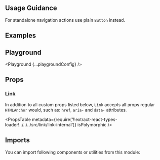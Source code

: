 



<Layout title="Link" description="Used for navigational actions that appear within or directly following a sentence.">

## Usage Guidance

For standalone navigation actions use plain `Button` instead.

## Examples

<Example title="Basic Usage" path="link/basic-usage">
  <BasicUsage />
</Example>

<Example title="With Icons" path="link/with-icons">
  <WithIcons />
</Example>

<Example title="Szies" path="link/sizes">
  <Sizes />
</Example>

<Example title="Inverted" path="link/inverted" darkPreview>
  <Inverted />
</Example>

## Playground

<Playground {...playgroundConfig} />

## Props

### Link

In addition to all custom props listed below, `Link` accepts all props regular `HTMLAnchor` would, such as: `href`, `aria-` and `data-` attributes.

<PropsTable
  metadata={require('!!extract-react-types-loader!../../../src/link/link-internal')}
  isPolymorphic
/>

## Imports

You can import following components or utilities from this module:

<Imports module={LinkExports} path="@datacamp/waffles/link" />

</Layout>
